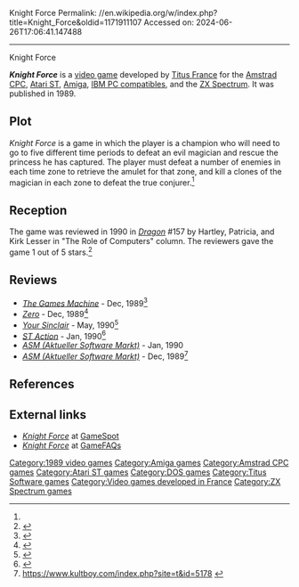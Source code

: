 Knight Force
Permalink: //en.wikipedia.org/w/index.php?title=Knight_Force&oldid=1171911107
Accessed on: 2024-06-26T17:06:41.147488



------
Knight Force
{{Infobox VG
| title = 
| image = Knight Force Cover.jpg
| caption = 
| developer = [[Titus France]]
| publisher = [[Titus France]]
| series = 
| engine = 
| released = 1989
| genre = 
| modes = 
| platforms = [[Amstrad CPC]], [[Atari ST]], [[Amiga]], [[IBM PC]], [[ZX Spectrum]]
}}

'''''Knight Force''''' is a [[video game]] developed by [[Titus France]] for the [[Amstrad CPC]], [[Atari ST]], [[Amiga]], [[IBM PC compatible]]s, and the [[ZX Spectrum]]. It was published in 1989.

==Plot==
''Knight Force'' is a game in which the player is a champion who will need to go to five different time periods to defeat an evil magician and rescue the princess he has captured. The player must defeat a number of enemies in each time zone to retrieve the amulet for that zone, and kill a clones of the magician in each zone to defeat the true conjurer.<ref name="Dragon157"/>

==Reception==
The game was reviewed in 1990 in ''[[Dragon (magazine)|Dragon]]'' #157 by Hartley, Patricia, and Kirk Lesser in "The Role of Computers" column. The reviewers gave the game 1 out of 5 stars.<ref name="Dragon157">{{cite journal
|title=The Role of Computers
|last1=Lesser|last2=Lesser|last3=Lesser|first1=Hartley|first2=Patricia|first3=Kirk
|journal=Dragon
|issue=157
|date=May 1990
|pages=96–103}}</ref>

==Reviews==
*''[[The Games Machine]]'' - Dec, 1989<ref>{{Cite web|url=https://archive.org/details/the-games-machine-25/page/n90/mode/2up|title=The Games Machine Issue 25}}</ref>
*''[[Zero (video game magazine)|Zero]]'' - Dec, 1989<ref>{{Cite web|url=https://archive.org/details/zero-magazine-02/page/n82/mode/2up|title = Zero Magazine Issue 02|date = December 1989}}</ref>
*''[[Your Sinclair]]'' - May, 1990<ref>{{Cite web|url=https://archive.org/details/your-sinclair-53/page/n27/mode/2up|title = Your Sinclair Magazine Issue 53|date = May 1990}}</ref>
*''[[ST Action]]'' - Jan, 1990<ref>{{Cite web|url=https://archive.org/details/ST_Action_Issue_021_1990-01_Gollner_Publishing_GB/page/n55/mode/2up|title = ST Action - Issue 021 (1990-01)(Gollner Publishing)(GB)|date = January 1990}}</ref>
*''[[ASM (Aktueller Software Markt)]]'' - Jan, 1990
*''[[ASM (Aktueller Software Markt)]]'' - Dec, 1989<ref>https://www.kultboy.com/index.php?site=t&id=5178 {{Bare URL inline|date=August 2022}}</ref>

==References==
{{reflist}}

==External links==
*[http://www.gamespot.com/cpc/action/knightforce/tech_info.html ''Knight Force''] at [[GameSpot]]
*[http://www.gamefaqs.com/computer/cpc/home/940654.html ''Knight Force''] at [[GameFAQs]]

[[Category:1989 video games]]
[[Category:Amiga games]]
[[Category:Amstrad CPC games]]
[[Category:Atari ST games]]
[[Category:DOS games]]
[[Category:Titus Software games]]
[[Category:Video games developed in France]]
[[Category:ZX Spectrum games]]

{{action-videogame-stub}}